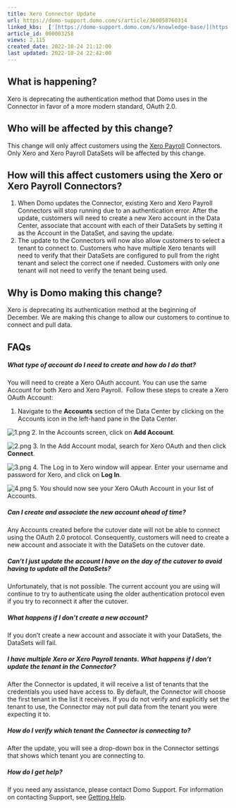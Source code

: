 ```yaml
---
title: Xero Connector Update
url: https://domo-support.domo.com/s/article/360058760314
linked_kbs:  ['[https://domo-support.domo.com/s/knowledge-base/](https://domo-support.domo.com/s/knowledge-base/)', '[https://domo-support.domo.com/s/](https://domo-support.domo.com/s/)', '[https://domo-support.domo.com/s/topic/0TO5w000000ZammGAC](https://domo-support.domo.com/s/topic/0TO5w000000ZammGAC)', '[https://domo-support.domo.com/s/topic/0TO5w000000ZanLGAS](https://domo-support.domo.com/s/topic/0TO5w000000ZanLGAS)', '[https://domo-support.domo.com/s/topic/0TO5w000000ZaoQGAS](https://domo-support.domo.com/s/topic/0TO5w000000ZaoQGAS)', '[https://domo-support.domo.com/s/article/360043433073](https://domo-support.domo.com/s/article/360043433073)', '[https://domo-support.domo.com/s/article/360042922874](https://domo-support.domo.com/s/article/360042922874)', '[https://domo-support.domo.com/s/article/360058760314](https://domo-support.domo.com/s/article/360058760314)', '[https://domo-support.domo.com/s/topic/0TO5w000000ZaoQGAS/api-connectors](https://domo-support.domo.com/s/topic/0TO5w000000ZaoQGAS/api-connectors)', '[https://domo-support.domo.com/s/article/360043429933](https://domo-support.domo.com/s/article/360043429933)', '[https://domo-support.domo.com/s/article/360043429953](https://domo-support.domo.com/s/article/360043429953)', '[https://domo-support.domo.com/s/article/360042925494](https://domo-support.domo.com/s/article/360042925494)', '[https://domo-support.domo.com/s/article/4408174643607](https://domo-support.domo.com/s/article/4408174643607)', '[https://domo-support.domo.com/s/article/360043429913](https://domo-support.domo.com/s/article/360043429913)', '[https://domo-support.domo.com/s/login/](https://domo-support.domo.com/s/login/)']
article_id: 000003258
views: 2,115
created_date: 2022-10-24 21:12:00
last updated: 2022-10-24 22:42:00
---
```




What is happening?
------------------


Xero is deprecating the authentication method that Domo uses in the Connector in favor of a more modern standard, OAuth 2.0.


Who will be affected by this change?
------------------------------------


This change will only affect customers using the [Xero Payroll](/s/article/360043433073 "Xero Connector") Connectors. Only Xero and Xero Payroll DataSets will be affected by this change.


How will this affect customers using the Xero or Xero Payroll Connectors?
-------------------------------------------------------------------------


1. When Domo updates the Connector, existing Xero and Xero Payroll Connectors will stop running due to an authentication error. After the update, customers will need to create a new Xero account in the Data Center, associate that account with each of their DataSets by setting it as the Account in the DataSet, and saving the update.
2. The update to the Connectors will now also allow customers to select a tenant to connect to. Customers who have multiple Xero tenants will need to verify that their DataSets are configured to pull from the right tenant and select the correct one if needed. Customers with only one tenant will not need to verify the tenant being used.


Why is Domo making this change?
-------------------------------


Xero is deprecating its authentication method at the beginning of December. We are making this change to allow our customers to continue to connect and pull data.


FAQs
----


##### What type of account do I need to create and how do I do that?


You will need to create a Xero OAuth account. You can use the same Account for both Xero and Xero Payroll.  Follow these steps to create a Xero OAuth Account:


1. Navigate to the **Accounts** section of the Data Center by clicking on the Accounts icon in the left-hand pane in the Data Center.  
  
![1.png](1.png)
2. In the Accounts screen, click on **Add Account**.  
  
![2.png](2.png)
3. In the Add Account modal, search for Xero OAuth and then click **Connect**.  
  
![3.png](3.png)
4. The Log in to Xero window will appear. Enter your username and password for Xero, and click on **Log In**.  
  
![4.png](4.png)
5. You should now see your Xero OAuth Account in your list of Accounts.


##### Can I create and associate the new account ahead of time?


Any Accounts created before the cutover date will not be able to connect using the OAuth 2.0 protocol. Consequently, customers will need to create a new account and associate it with the DataSets on the cutover date.


##### Can’t I just update the account I have on the day of the cutover to avoid having to update all the DataSets?


Unfortunately, that is not possible. The current account you are using will continue to try to authenticate using the older authentication protocol even if you try to reconnect it after the cutover. 


##### What happens if I don’t create a new account?


If you don’t create a new account and associate it with your DataSets, the DataSets will fail.


##### I have multiple Xero or Xero Payroll tenants. What happens if I don’t update the tenant in the Connector?


After the Connector is updated, it will receive a list of tenants that the credentials you used have access to. By default, the Connector will choose the first tenant in the list it receives. If you do not verify and explicitly set the tenant to use, the Connector may not pull data from the tenant you were expecting it to.


##### How do I verify which tenant the Connector is connecting to?


After the update, you will see a drop-down box in the Connector settings that shows which tenant you are connecting to.


##### How do I get help?


If you need any assistance, please contact Domo Support. For information on contacting Support, see [Getting Help](/s/article/360042922874 "Getting Help").


